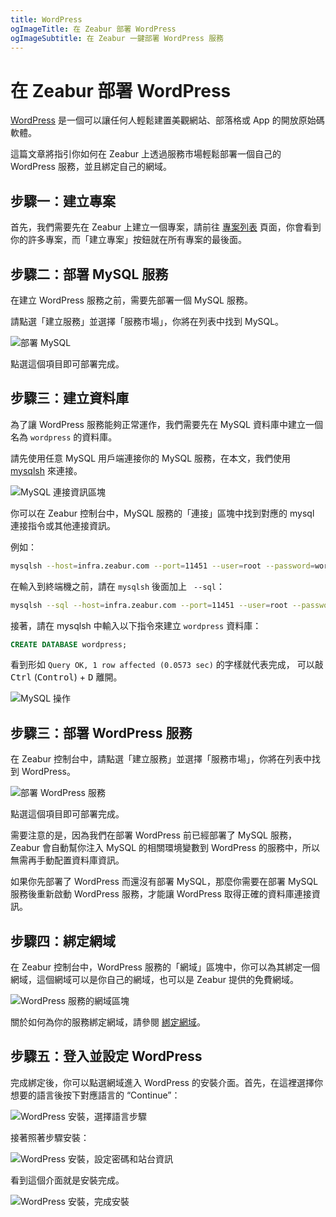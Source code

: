 ```yaml
---
title: WordPress
ogImageTitle: 在 Zeabur 部署 WordPress
ogImageSubtitle: 在 Zeabur 一鍵部署 WordPress 服務
---
```


# 在 Zeabur 部署 WordPress

[WordPress](https://wordpress.org/) 是一個可以讓任何人輕鬆建置美觀網站、部落格或 App 的開放原始碼軟體。

這篇文章將指引你如何在 Zeabur 上透過服務市場輕鬆部署一個自己的 WordPress 服務，並且綁定自己的網域。

## 步驟一：建立專案

首先，我們需要先在 Zeabur 上建立一個專案，請前往 [專案列表](https://dash.zeabur.com/projects) 頁面，你會看到你的許多專案，而「建立專案」按鈕就在所有專案的最後面。

## 步驟二：部署 MySQL 服務

在建立 WordPress 服務之前，需要先部署一個 MySQL 服務。

請點選「建立服務」並選擇「服務市場」，你將在列表中找到 MySQL。

![部署 MySQL](/marketplace/wordpress/deploy-mysql.png)

點選這個項目即可部署完成。

## 步驟三：建立資料庫

為了讓 WordPress 服務能夠正常運作，我們需要先在 MySQL 資料庫中建立一個名為 `wordpress` 的資料庫。

請先使用任意 MySQL 用戶端連接你的 MySQL 服務，在本文，我們使用 [mysqlsh](https://dev.mysql.com/doc/mysql-shell/8.0/en/mysqlsh.html) 來連接。

![MySQL 連接資訊區塊](/marketplace/wordpress/mysql-connect.png)

你可以在 Zeabur 控制台中，MySQL 服務的「連接」區塊中找到對應的 mysql 連接指令或其他連接資訊。

例如：

```bash
mysqlsh --host=infra.zeabur.com --port=11451 --user=root --password=wordpress-demo
```

在輸入到終端機之前，請在 `mysqlsh` 後面加上 ` --sql`：

```bash
mysqlsh --sql --host=infra.zeabur.com --port=11451 --user=root --password=wordpress-demo
```

接著，請在 mysqlsh 中輸入以下指令來建立 `wordpress` 資料庫：

```sql
CREATE DATABASE wordpress;
```

看到形如 `Query OK, 1 row affected (0.0573 sec)` 的字樣就代表完成，
可以敲 <kbd>Ctrl</kbd> (<kbd>Control</kbd>) + <kbd>D</kbd> 離開。

![MySQL 操作](/marketplace/wordpress/mysql-operation.png)

## 步驟三：部署 WordPress 服務

在 Zeabur 控制台中，請點選「建立服務」並選擇「服務市場」，你將在列表中找到 WordPress。

![部署 WordPress 服務](/marketplace/wordpress/deploy-wordpress.png)

點選這個項目即可部署完成。

<Callout>
需要注意的是，因為我們在部署 WordPress 前已經部署了 MySQL 服務，Zeabur
會自動幫你注入 MySQL 的相關環境變數到 WordPress
的服務中，所以無需再手動配置資料庫資訊。

如果你先部署了 WordPress 而還沒有部署 MySQL，那麼你需要在部署 MySQL
服務後重新啟動 WordPress 服務，才能讓 WordPress 取得正確的資料庫連接資訊。
</Callout>

## 步驟四：綁定網域

在 Zeabur 控制台中，WordPress 服務的「網域」區塊中，你可以為其綁定一個網域，這個網域可以是你自己的網域，也可以是 Zeabur 提供的免費網域。

![WordPress 服務的網域區塊](/marketplace/wordpress/wordpress-domain.png)

關於如何為你的服務綁定網域，請參閱 [綁定網域](../deploy/domain-binding)。

## 步驟五：登入並設定 WordPress

完成綁定後，你可以點選網域進入 WordPress 的安裝介面。首先，在這裡選擇你想要的語言後按下對應語言的 “Continue”：

![WordPress 安裝，選擇語言步驟](/marketplace/wordpress/wordpress-inst-step1.png)

接著照著步驟安裝：

![WordPress 安裝，設定密碼和站台資訊](/marketplace/wordpress/wordpress-inst-step2.png)

看到這個介面就是安裝完成。

![WordPress 安裝，完成安裝](/marketplace/wordpress/wordpress-inst-step3.png)
